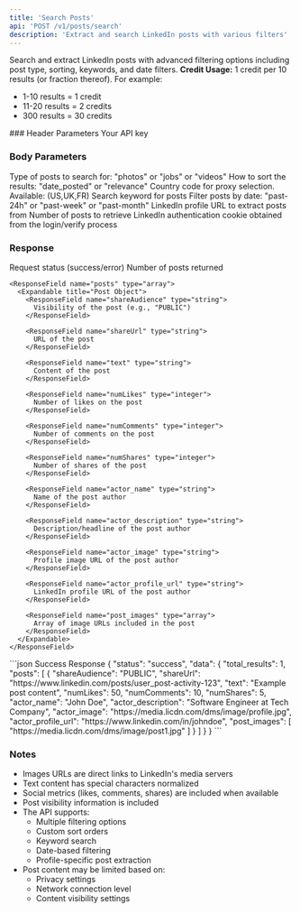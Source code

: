 ```yaml
---
title: 'Search Posts'
api: 'POST /v1/posts/search'
description: 'Extract and search LinkedIn posts with various filters'
---
```


Search and extract LinkedIn posts with advanced filtering options including post type, sorting, keywords, and date filters.
<Note>
  **Credit Usage:** 1 credit per 10 results (or fraction thereof). For example:
  - 1-10 results = 1 credit
  - 11-20 results = 2 credits
  - 300 results = 30 credits
</Note>
### Header Parameters

<ParamField header="x-api-key" type="string" required>
  Your API key
</ParamField>

### Body Parameters

<ParamField body="post_type" type="string" >
  Type of posts to search for: "photos" or "jobs" or "videos"
</ParamField>

<ParamField body="sort_by" type="string" default="date_posted">
  How to sort the results: "date_posted" or "relevance"
</ParamField>
<ParamField body="country" type="string" default="FR">
  Country code for proxy selection. Available: (US,UK,FR)
</ParamField>
<ParamField body="keyword" type="string">
  Search keyword for posts
</ParamField>

<ParamField body="post_date" type="string">
  Filter posts by date: "past-24h" or "past-week" or "past-month"
</ParamField>

<ParamField body="linkedin_url" type="string">
  LinkedIn profile URL to extract posts from
</ParamField>

<ParamField body="total_results" type="integer" default="10">
  Number of posts to retrieve
</ParamField>

<ParamField body="login_cookie" type="string" required>
  LinkedIn authentication cookie obtained from the login/verify process
</ParamField>

### Response

<ResponseField name="status" type="string">
  Request status (success/error)
</ResponseField>

<ResponseField name="data" type="object">
  <Expandable title="Properties">
    <ResponseField name="total_results" type="integer">
      Number of posts returned
    </ResponseField>

    <ResponseField name="posts" type="array">
      <Expandable title="Post Object">
        <ResponseField name="shareAudience" type="string">
          Visibility of the post (e.g., "PUBLIC")
        </ResponseField>

        <ResponseField name="shareUrl" type="string">
          URL of the post
        </ResponseField>

        <ResponseField name="text" type="string">
          Content of the post
        </ResponseField>

        <ResponseField name="numLikes" type="integer">
          Number of likes on the post
        </ResponseField>

        <ResponseField name="numComments" type="integer">
          Number of comments on the post
        </ResponseField>

        <ResponseField name="numShares" type="integer">
          Number of shares of the post
        </ResponseField>

        <ResponseField name="actor_name" type="string">
          Name of the post author
        </ResponseField>

        <ResponseField name="actor_description" type="string">
          Description/headline of the post author
        </ResponseField>

        <ResponseField name="actor_image" type="string">
          Profile image URL of the post author
        </ResponseField>

        <ResponseField name="actor_profile_url" type="string">
          LinkedIn profile URL of the post author
        </ResponseField>

        <ResponseField name="post_images" type="array">
          Array of image URLs included in the post
        </ResponseField>
      </Expandable>
    </ResponseField>
  </Expandable>
</ResponseField>

<ResponseExample>
```json Success Response
{
  "status": "success",
  "data": {
    "total_results": 1,
    "posts": [
      {
        "shareAudience": "PUBLIC",
        "shareUrl": "https://www.linkedin.com/posts/user_post-activity-123",
        "text": "Example post content",
        "numLikes": 50,
        "numComments": 10,
        "numShares": 5,
        "actor_name": "John Doe",
        "actor_description": "Software Engineer at Tech Company",
        "actor_image": "https://media.licdn.com/dms/image/profile.jpg",
        "actor_profile_url": "https://www.linkedin.com/in/johndoe",
        "post_images": [
          "https://media.licdn.com/dms/image/post1.jpg"
        ]
      }
    ]
  }
}
```

</ResponseExample>

### Notes
- Images URLs are direct links to LinkedIn's media servers
- Text content has special characters normalized
- Social metrics (likes, comments, shares) are included when available
- Post visibility information is included
- The API supports:
  - Multiple filtering options
  - Custom sort orders
  - Keyword search
  - Date-based filtering
  - Profile-specific post extraction
- Post content may be limited based on:
  - Privacy settings
  - Network connection level
  - Content visibility settings